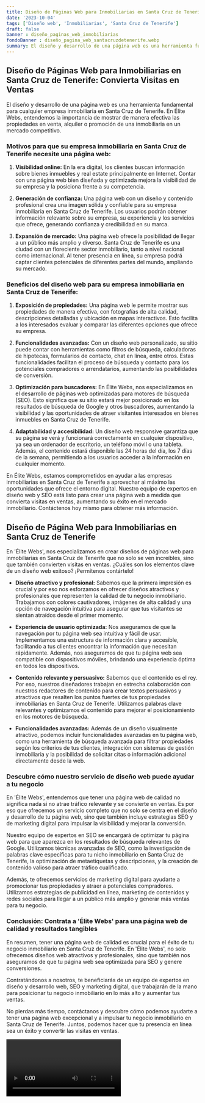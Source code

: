 ```yaml
---
title: Diseño de Páginas Web para Inmobiliarias en Santa Cruz de Tenerife
date: '2023-10-04'
tags: ['Diseño web', 'Inmobiliarias', 'Santa Cruz de Tenerife']
draft: false
banner : diseño_paginas_web_inmobiliarias
fondoBanner : diseño_pagina_web_santacruzdetenerife.webp
summary: El diseño y desarrollo de una página web es una herramienta fundamental para cualquier empresa inmobiliaria en Santa Cruz de Tenerife. En Élite Webs, entendemos la importancia de mostrar de manera efectiva las propiedades en venta, alquiler o promoción de una inmobiliaria en un mercado competitivo.
---
```


## **Diseño de Páginas Web para Inmobiliarias en Santa Cruz de Tenerife: Convierta Visitas en Ventas**

El diseño y desarrollo de una página web es una herramienta fundamental para cualquier empresa inmobiliaria en Santa Cruz de Tenerife. En Élite Webs, entendemos la importancia de mostrar de manera efectiva las propiedades en venta, alquiler o promoción de una inmobiliaria en un mercado competitivo.

### **Motivos para que su empresa inmobiliaria en Santa Cruz de Tenerife necesite una página web:**

1. **Visibilidad online:** En la era digital, los clientes buscan información sobre bienes inmuebles y real estate principalmente en Internet. Contar con una página web bien diseñada y optimizada mejora la visibilidad de su empresa y la posiciona frente a su competencia.

2. **Generación de confianza:** Una página web con un diseño y contenido profesional crea una imagen sólida y confiable para su empresa inmobiliaria en Santa Cruz de Tenerife. Los usuarios podrán obtener información relevante sobre su empresa, su experiencia y los servicios que ofrece, generando confianza y credibilidad en su marca.

3. **Expansión de mercado:** Una página web ofrece la posibilidad de llegar a un público más amplio y diverso. Santa Cruz de Tenerife es una ciudad con un floreciente sector inmobiliario, tanto a nivel nacional como internacional. Al tener presencia en línea, su empresa podrá captar clientes potenciales de diferentes partes del mundo, ampliando su mercado.

### **Beneficios del diseño web para su empresa inmobiliaria en Santa Cruz de Tenerife:**

1. **Exposición de propiedades:** Una página web le permite mostrar sus propiedades de manera efectiva, con fotografías de alta calidad, descripciones detalladas y ubicación en mapas interactivos. Esto facilita a los interesados evaluar y comparar las diferentes opciones que ofrece su empresa.

2. **Funcionalidades avanzadas:** Con un diseño web personalizado, su sitio puede contar con herramientas como filtros de búsqueda, calculadoras de hipotecas, formularios de contacto, chat en línea, entre otros. Estas funcionalidades facilitan el proceso de búsqueda y contacto para los potenciales compradores o arrendatarios, aumentando las posibilidades de conversión.

3. **Optimización para buscadores:** En Élite Webs, nos especializamos en el desarrollo de páginas web optimizadas para motores de búsqueda (SEO). Esto significa que su sitio estará mejor posicionado en los resultados de búsqueda de Google y otros buscadores, aumentando la visibilidad y las oportunidades de atraer visitantes interesados en bienes inmuebles en Santa Cruz de Tenerife.

4. **Adaptabilidad y accesibilidad:** Un diseño web responsive garantiza que su página se verá y funcionará correctamente en cualquier dispositivo, ya sea un ordenador de escritorio, un teléfono móvil o una tableta. Además, el contenido estará disponible las 24 horas del día, los 7 días de la semana, permitiendo a los usuarios acceder a la información en cualquier momento.

En Élite Webs, estamos comprometidos en ayudar a las empresas inmobiliarias en Santa Cruz de Tenerife a aprovechar al máximo las oportunidades que ofrece el entorno digital. Nuestro equipo de expertos en diseño web y SEO está listo para crear una página web a medida que convierta visitas en ventas, aumentando su éxito en el mercado inmobiliario. Contáctenos hoy mismo para obtener más información.

<GifSeo />

<Cta />

## Diseño de Página Web para Inmobiliarias en Santa Cruz de Tenerife

En 'Élite Webs', nos especializamos en crear diseños de páginas web para inmobiliarias en Santa Cruz de Tenerife que no solo se ven increíbles, sino que también convierten visitas en ventas. ¿Cuáles son los elementos clave de un diseño web exitoso? ¡Permítenos contártelo!

- **Diseño atractivo y profesional:** Sabemos que la primera impresión es crucial y por eso nos esforzamos en ofrecer diseños atractivos y profesionales que representen la calidad de tu negocio inmobiliario. Trabajamos con colores cautivadores, imágenes de alta calidad y una opción de navegación intuitiva para asegurar que tus visitantes se sientan atraídos desde el primer momento.

- **Experiencia de usuario optimizada:** Nos aseguramos de que la navegación por tu página web sea intuitiva y fácil de usar. Implementamos una estructura de información clara y accesible, facilitando a tus clientes encontrar la información que necesitan rápidamente. Además, nos aseguramos de que tu página web sea compatible con dispositivos móviles, brindando una experiencia óptima en todos los dispositivos.

- **Contenido relevante y persuasivo:** Sabemos que el contenido es el rey. Por eso, nuestros diseñadores trabajan en estrecha colaboración con nuestros redactores de contenido para crear textos persuasivos y atractivos que resalten los puntos fuertes de tus propiedades inmobiliarias en Santa Cruz de Tenerife. Utilizamos palabras clave relevantes y optimizamos el contenido para mejorar el posicionamiento en los motores de búsqueda.

- **Funcionalidades avanzadas:** Además de un diseño visualmente atractivo, podemos incluir funcionalidades avanzadas en tu página web, como una herramienta de búsqueda avanzada para filtrar propiedades según los criterios de tus clientes, integración con sistemas de gestión inmobiliaria y la posibilidad de solicitar citas o información adicional directamente desde la web.

### Descubre cómo nuestro servicio de diseño web puede ayudar a tu negocio

En 'Élite Webs', entendemos que tener una página web de calidad no significa nada si no atrae tráfico relevante y se convierte en ventas. Es por eso que ofrecemos un servicio completo que no solo se centra en el diseño y desarrollo de tu página web, sino que también incluye estrategias SEO y de marketing digital para impulsar la visibilidad y mejorar la conversión.

Nuestro equipo de expertos en SEO se encargará de optimizar tu página web para que aparezca en los resultados de búsqueda relevantes de Google. Utilizamos técnicas avanzadas de SEO, como la investigación de palabras clave específicas para tu nicho inmobiliario en Santa Cruz de Tenerife, la optimización de metaetiquetas y descripciones, y la creación de contenido valioso para atraer tráfico cualificado.

Además, te ofrecemos servicios de marketing digital para ayudarte a promocionar tus propiedades y atraer a potenciales compradores. Utilizamos estrategias de publicidad en línea, marketing de contenidos y redes sociales para llegar a un público más amplio y generar más ventas para tu negocio.

### Conclusión: Contrata a 'Élite Webs' para una página web de calidad y resultados tangibles

En resumen, tener una página web de calidad es crucial para el éxito de tu negocio inmobiliario en Santa Cruz de Tenerife. En 'Élite Webs', no solo ofrecemos diseños web atractivos y profesionales, sino que también nos aseguramos de que tu página web sea optimizada para SEO y genere conversiones.

Contratándonos a nosotros, te beneficiarás de un equipo de expertos en diseño y desarrollo web, SEO y marketing digital, que trabajarán de la mano para posicionar tu negocio inmobiliario en lo más alto y aumentar tus ventas.

No pierdas más tiempo, contáctanos y descubre cómo podemos ayudarte a tener una página web excepcional y a impulsar tu negocio inmobiliario en Santa Cruz de Tenerife. Juntos, podemos hacer que tu presencia en línea sea un éxito y convertir las visitas en ventas.

<Video />

<CtaBot job='Inmobiliarias' city='Santa Cruz de Tenerife'/>

<Gmaps query='Santa Cruz de Tenerife+españa+maps' />